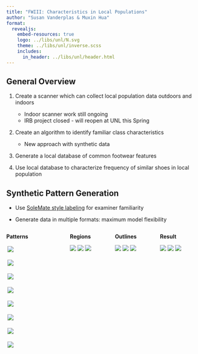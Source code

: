 ```yaml
---
title: "FWIII: Characteristics in Local Populations"
author: "Susan Vanderplas & Muxin Hua"
format: 
  revealjs:
    embed-resources: true
    logo: ../libs/unl/N.svg
    theme: ../libs/unl/inverse.scss
    includes:
      in_header: ../libs/unl/header.html
---
```


## General Overview {.smaller}

1.  Create a scanner which can collect local population data outdoors and indoors

    -   [Indoor scanner work still ongoing]{.emph .green}
    -   [IRB project closed - will reopen at UNL this Spring]{.emph .green}

2.  Create an algorithm to identify familiar class characteristics

    -   [New approach with synthetic data]{.emph .cerulean}

3.  Generate a local database of common footwear features

4.  Use local database to characterize frequency of similar shoes in local population

## Synthetic Pattern Generation {.smaller}

-   Use [SoleMate style labeling](SoleMate.pdf) for examiner familiarity

-   Generate data in multiple formats: [maximum model flexibility]{.emph .purple}

::: columns
::: {.column width="30%"}
**Patterns**

::: {layout-ncol="2"}
![](../12-IASCARS/images/Pattern_Target_Arc.svg){style="margin:3px"}

![](../12-IASCARS/images/Pattern_Snowflake.svg){style="margin:3px"}

![](../12-IASCARS/images/Pattern_Stud_1.svg){style="margin:3px"}

![](../12-IASCARS/images/Pattern_Target_Solid_2.svg){style="margin:3px"}

![](../12-IASCARS/images/Pattern_Circle_Bar_Across.svg){style="margin:3px"}

![](../12-IASCARS/images/Pattern_Open_Circle_Hexagon_Tile.svg){style="margin:3px"}

![](../12-IASCARS/images/Pattern_Star_6.svg){style="margin:3px"}

![](../12-IASCARS/images/Pattern_Text_Horiz.svg){style="margin:3px"}
:::
:::

::: {.column width="20%"}
**Regions**

![](../12-IASCARS/images/Regions_Athletic_2.svg) ![](../12-IASCARS/images/Regions_Flat_2.svg) ![](../12-IASCARS/images/Regions_Work_2.svg)
:::

::: {.column width="20%"}
**Outlines**

![](../12-IASCARS/images/Outline_Athletic.svg) ![](../12-IASCARS/images/Outline_Flat_2.svg) ![](../12-IASCARS/images/Outline_Work_2.svg)
:::

::: {.column width="20%"}
**Result**

![](../12-IASCARS/images/Ex_1_Athletic_Bars.svg) ![](../12-IASCARS/images/Ex_2_Athletic_Complex.svg) ![](../12-IASCARS/images/Ex4_Work_Arc.svg)
:::
:::
